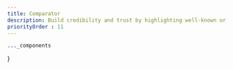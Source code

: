 ```yaml
---
title: Comparator
description: Build credibility and trust by highlighting well-known or reputable brands that are connected to your business.
priorityOrder : 11
---
```



    ..._components
}

<BlockPreview
    title="Pricing"
    src="/blocks-preview/comparator/pricing"
    code={pricingCode}
    client:visible
/>